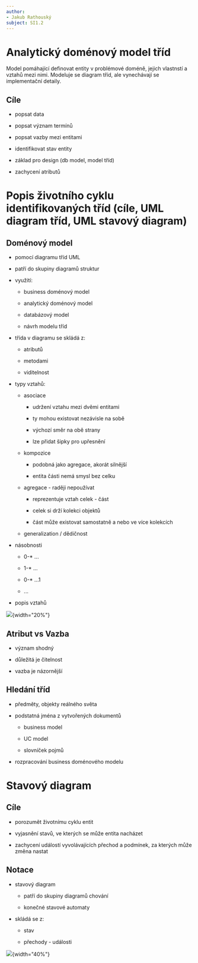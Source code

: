 ```yaml
---
author:
- Jakub Rathouský
subject: SI1.2
---
```


# Analytický doménový model tříd

Model pomáhající definovat entity v problémové doméně, jejich vlastnstí
a vztahů mezi nimi. Modeluje se diagram tříd, ale vynechávají se
implementační detaily.

## Cíle

-   popsat data

-   popsat význam termínů

-   popsat vazby mezi entitami

-   identifikovat stav entity

-   základ pro design (db model, model tříd)

-   zachycení atributů

# Popis životního cyklu identifikovaných tříd (cíle, UML diagram tříd, UML stavový diagram)

## Doménový model

-   pomocí diagramu tříd UML

-   patří do skupiny diagramů struktur

-   využití:

    -   business doménový model

    -   analytický doménový model

    -   databázový model

    -   návrh modelu tříd

-   třída v diagramu se skládá z:

    -   atributů

    -   metodami

    -   viditelnost

-   typy vztahů:

    -   asociace

        -   udržení vztahu mezi dvěmi entitami

        -   ty mohou existovat nezávisle na sobě

        -   výchozí směr na obě strany

        -   lze přidat šipky pro upřesnění

    -   kompozice

        -   podobná jako agregace, akorát silnější

        -   entita části nemá smysl bez celku

    -   agregace - raději nepoužívat

        -   reprezentuje vztah celek - část

        -   celek si drží kolekci objektů

        -   část může existovat samostatně a nebo ve více kolekcích

    -   generalization / dědičnost

-   násobnosti

    -   0-\* ...

    -   1-\* ...

    -   0-\* ...1

    -   ...

-   popis vztahů

![ ](./images/connectionTypes.png){width="20%"}

## Atribut vs Vazba

-   význam shodný

-   důležitá je čitelnost

-   vazba je názornější

## Hledání tříd

-   předměty, objekty reálného světa

-   podstatná jména z vytvořených dokumentů

    -   business model

    -   UC model

    -   slovníček pojmů

-   rozpracování business doménového modelu

# Stavový diagram

## Cíle

-   porozumět životnímu cyklu entit

-   vyjasnění stavů, ve kterých se může entita nacházet

-   zachycení událostí vyvolávajících přechod a podmínek, za kterých
    může změna nastat

## Notace

-   stavový diagram

    -   patří do skupiny diagramů chování

    -   konečné stavové automaty

-   skládá se z:

    -   stav

    -   přechody - události

![ ](./images/entityState.png){width="40%"}
